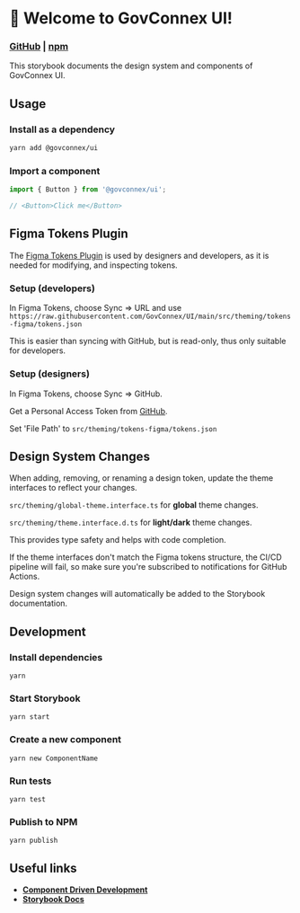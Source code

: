 
<Meta title="Introduction" />

# 🚀 Welcome to GovConnex UI!

### [**GitHub**](https://github.com/GovConnex/UI) | [**npm**](https://www.npmjs.com/package/@govconnex/ui)

This storybook documents the design system and components of GovConnex UI.

## Usage
### Install as a dependency
```bash
yarn add @govconnex/ui
```
### Import a component
```javascript
import { Button } from '@govconnex/ui';

// <Button>Click me</Button>
```

## Figma Tokens Plugin
The [Figma Tokens Plugin](https://www.figma.com/community/plugin/843461159747178978/Figma-Tokens) is used by designers and developers, as it is needed for modifying, and inspecting tokens.

### Setup (developers)
In Figma Tokens, choose Sync => URL and use ```https://raw.githubusercontent.com/GovConnex/UI/main/src/theming/tokens-figma/tokens.json```

This is easier than syncing with GitHub, but is read-only, thus only suitable for developers.

### Setup (designers)

In Figma Tokens, choose Sync => GitHub.

Get a Personal Access Token from [GitHub](https://github.com/settings/tokens).

Set 'File Path' to ```src/theming/tokens-figma/tokens.json```

## Design System Changes

When adding, removing, or renaming a design token, update the theme interfaces to reflect your changes.

```src/theming/global-theme.interface.ts``` for **global** theme changes.

```src/theming/theme.interface.d.ts``` for **light/dark** theme changes.

This provides type safety and helps with code completion.

If the theme interfaces don't match the Figma tokens structure, the CI/CD pipeline will fail,
so make sure you're subscribed to notifications for GitHub Actions.

Design system changes will automatically be added to the Storybook documentation.


## Development
### Install dependencies
```
yarn
```
### Start Storybook
```
yarn start
```
### Create a new component
```
yarn new ComponentName
```

### Run tests
```
yarn test
```
### Publish to NPM
```
yarn publish
```

## Useful links
* [**Component Driven Development**](https://componentdriven.org)
* [**Storybook Docs**](https://storybook.js.org)